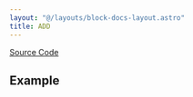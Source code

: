 ```yaml
---
layout: "@/layouts/block-docs-layout.astro"
title: ADD
---
```



<PythonDocsDisplay docstring={docstring} />

[Source Code](https://github.com/flojoy-ai/blocks/blob/main/blocks/TRANSFORMERS/ARITHMETIC/ADD/ADD.py)

## Example
